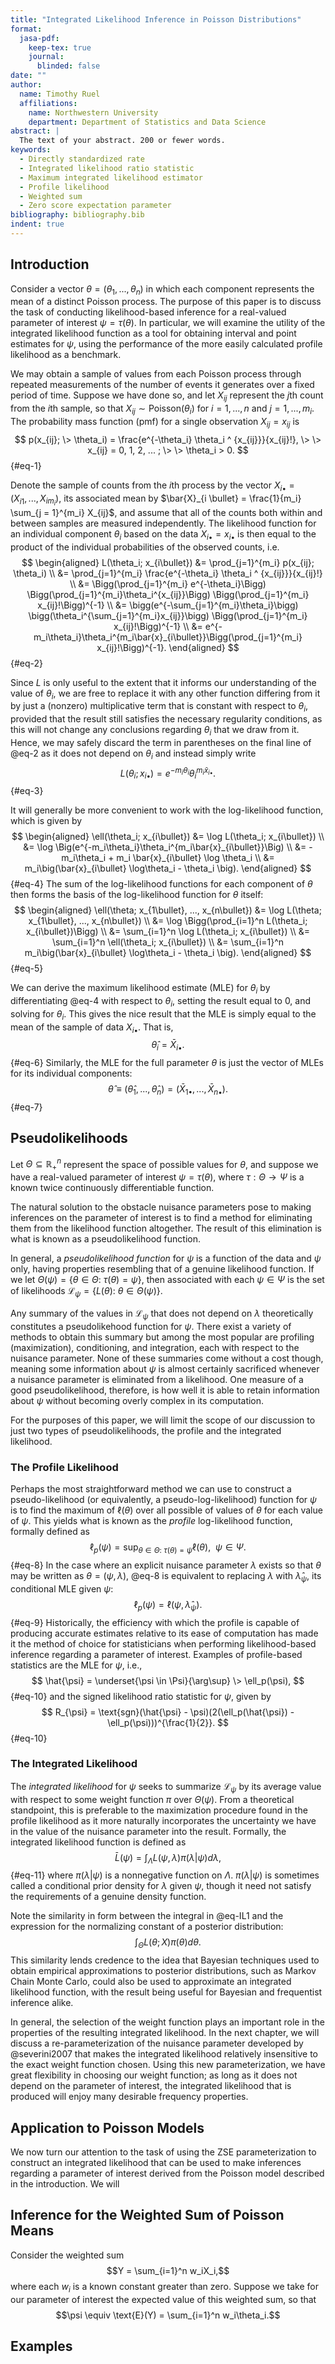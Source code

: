 ```yaml
---
title: "Integrated Likelihood Inference in Poisson Distributions"
format:
  jasa-pdf:
    keep-tex: true
    journal:
      blinded: false
date: ""
author: 
  name: Timothy Ruel
  affiliations: 
    name: Northwestern University
    department: Department of Statistics and Data Science
abstract: |
  The text of your abstract. 200 or fewer words.
keywords:
  - Directly standardized rate
  - Integrated likelihood ratio statistic
  - Maximum integrated likelihood estimator
  - Profile likelihood
  - Weighted sum
  - Zero score expectation parameter
bibliography: bibliography.bib
indent: true
---
```


## Introduction {#sec-intro}

Consider a vector $\theta = (\theta_1, ..., \theta_n)$ in which each component represents the mean of a distinct Poisson process. The purpose of this paper is to discuss the task of conducting likelihood-based inference for a real-valued parameter of interest $\psi = \tau(\theta)$. In particular, we will examine the utility of the integrated likelihood function as a tool for obtaining interval and point estimates for $\psi$, using the performance of the more easily calculated profile likelihood as a benchmark.

We may obtain a sample of values from each Poisson process through repeated measurements of the number of events it generates over a fixed period of time. Suppose we have done so, and let $X_{ij}$ represent the $j$th count from the $i$th sample, so that $X_{ij} \sim \text{Poisson}(\theta_i)$ for $i = 1, ..., n$ and $j = 1, ..., m_i.$  The probability mass function (pmf) for a single observation $X_{ij} = x_{ij}$ is 
$$
p(x_{ij}; \> \theta_i) = \frac{e^{-\theta_i} \theta_i ^ {x_{ij}}}{x_{ij}!}, \> \> x_{ij} = 0, 1, 2, ... ; \> \> \theta_i > 0.
$${#eq-1}

Denote the sample of counts from the $i$th process by the vector $X_{i\bullet} = (X_{i1}, ..., X_{im_i})$, its associated mean by $\bar{X}_{i \bullet} = \frac{1}{m_i} \sum_{j = 1}^{m_i} X_{ij}$, and assume that all of the counts both within and between samples are measured independently. The likelihood function for an individual component $\theta_i$ based on the data $X_{i\bullet} = x_{i\bullet}$ is then equal to the product of the individual probabilities of the observed counts, i.e.
$$
\begin{aligned}
L(\theta_i; x_{i\bullet}) &= \prod_{j=1}^{m_i} p(x_{ij}; \theta_i) \\
                          &= \prod_{j=1}^{m_i} \frac{e^{-\theta_i} \theta_i ^ {x_{ij}}}{x_{ij}!} \\
                          &= \Bigg(\prod_{j=1}^{m_i} e^{-\theta_i}\Bigg) \Bigg(\prod_{j=1}^{m_i}\theta_i^{x_{ij}}\Bigg) \Bigg(\prod_{j=1}^{m_i} x_{ij}!\Bigg)^{-1} \\
                          &= \bigg(e^{-\sum_{j=1}^{m_i}\theta_i}\bigg) \bigg(\theta_i^{\sum_{j=1}^{m_i}x_{ij}}\bigg) \Bigg(\prod_{j=1}^{m_i} x_{ij}!\Bigg)^{-1} \\
                          &= e^{-m_i\theta_i}\theta_i^{m_i\bar{x}_{i\bullet}}\Bigg(\prod_{j=1}^{m_i} x_{ij}!\Bigg)^{-1}.
\end{aligned}
$${#eq-2}

Since $L$ is only useful to the extent that it informs our understanding of the value of $\theta_i$, we are free to replace it with any other function differing from it by just a (nonzero) multiplicative term that is constant with respect to $\theta_i$, provided that the result still satisfies the necessary regularity conditions, as this will not change any conclusions regarding $\theta_i$ that we draw from it. Hence, we may safely discard the term in parentheses on the final line of @eq-2 as it does not depend on $\theta_i$ and instead simply write 
$$
L(\theta_i; x_{i\bullet}) = e^{-m_i\theta_i}\theta_i^{m_i\bar{x}_{i\bullet}}.
$${#eq-3}

It will generally be more convenient to work with the log-likelihood function, which is given by 
$$
\begin{aligned}
\ell(\theta_i; x_{i\bullet}) &= \log L(\theta_i; x_{i\bullet}) \\
                           &= \log \Big(e^{-m_i\theta_i}\theta_i^{m_i\bar{x}_{i\bullet}}\Big) \\
                           &= -m_i\theta_i + m_i \bar{x}_{i\bullet} \log \theta_i \\
                           &=  m_i\big(\bar{x}_{i\bullet} \log\theta_i - \theta_i \big).
\end{aligned}
$${#eq-4}
The sum of the log-likelihood functions for each component of $\theta$ then forms the basis of the log-likelihood function for $\theta$ itself:
$$
\begin{aligned}
\ell(\theta; x_{1\bullet}, ..., x_{n\bullet}) &= \log L(\theta; x_{1\bullet}, ..., x_{n\bullet}) \\
                                              &= \log \Bigg(\prod_{i=1}^n L(\theta_i; x_{i\bullet})\Bigg) \\
                                              &= \sum_{i=1}^n \log L(\theta_i; x_{i\bullet}) \\
                                              &= \sum_{i=1}^n \ell(\theta_i; x_{i\bullet}) \\
                                              &= \sum_{i=1}^n m_i\big(\bar{x}_{i\bullet} \log\theta_i - \theta_i \big).
\end{aligned}
$${#eq-5}

We can derive the maximum likelihood estimate (MLE) for $\theta_i$ by differentiating @eq-4 with respect to $\theta_i$, setting the result equal to 0, and solving for $\theta_i$. This gives the nice result that the MLE is simply equal to the mean of the sample of data $X_{i\bullet}$. That is, 
$$
\hat{\theta}_i = \bar{X}_{i\bullet}.
$${#eq-6}
Similarly, the MLE for the full parameter $\theta$ is just the vector of MLEs for its individual components:
$$
\hat{\theta} \equiv (\hat{\theta}_1, ..., \hat{\theta}_n) = (\bar{X}_{1\bullet}, ..., \bar{X}_{n\bullet}).
$${#eq-7}

## Pseudolikelihoods

Let $\Theta \subseteq \mathbb{R}^n_+$ represent the space of possible values for $\theta$, and suppose we have a real-valued parameter of interest $\psi = \tau(\theta)$, where $\tau: \Theta \to \Psi$ is a known twice continuously differentiable function. 

The natural solution to the obstacle nuisance parameters pose to making inferences on the parameter of interest is to find a method for eliminating them from the likelihood function altogether. The result of this elimination is what is known as a pseudolikelihood function.

In general, a *pseudolikelihood function* for $\psi$ is a function of the data and $\psi$ only, having properties resembling that of a genuine likelihood function. If we let $\Theta(\psi) = \{\theta \in \Theta: \> \tau(\theta) = \psi \},$ then associated with each $\psi \in \Psi$ is the set of likelihoods $\mathcal{L}_{\psi} = \{L(\theta): \> \theta \in \Theta(\psi)\}.$ 

Any summary of the values in $\mathcal{L}_{\psi}$ that does not depend on $\lambda$ theoretically constitutes a pseudolikehood function for $\psi$. There exist a variety of methods to obtain this summary but among the most popular are profiling (maximization), conditioning, and integration, each with respect to the nuisance parameter. None of these summaries come without a cost though, meaning some information about $\psi$ is almost certainly sacrificed whenever a nuisance parameter is eliminated from a likelihood. One measure of a good pseudolikelihood, therefore, is how well it is able to retain information about $\psi$ without becoming overly complex in its computation. 

For the purposes of this paper, we will limit the scope of our discussion to just two types of pseudolikelihoods, the profile and the integrated likelihood.

### The Profile Likelihood

Perhaps the most straightforward method we can use to construct a pseudo-likelihood (or equivalently, a pseudo-log-likelihood) function for $\psi$ is to find the maximum of $\ell(\theta)$ over all possible of values of $\theta$ for each value of $\psi$. This yields what is known as the *profile* log-likelihood function, formally defined as 
$$
\ell_p(\psi) = \sup_{\theta \in \Theta: \> \tau(\theta) = \psi} \ell(\theta), \> \> \psi \in \Psi.
$${#eq-8}
In the case where an explicit nuisance parameter $\lambda$ exists so that $\theta$ may be written as $\theta = (\psi, \lambda)$, @eq-8 is equivalent to replacing $\lambda$ with $\hat{\lambda}_{\psi}$, its conditional MLE given $\psi$:
$$
\ell_p(\psi) = \ell(\psi, \hat{\lambda}_{\psi}).
$${#eq-9}
Historically, the efficiency with which the profile is capable of producing accurate estimates relative to its ease of computation has made it the method of choice for statisticians when performing likelihood-based inference regarding a parameter of interest. Examples of profile-based statistics are the MLE for $\psi$, i.e.,
$$
\hat{\psi} = \underset{\psi \in \Psi}{\arg\sup} \> \ell_p(\psi),
$${#eq-10}
and the signed likelihood ratio statistic for $\psi$, given by
$$
R_{\psi} = \text{sgn}(\hat{\psi} - \psi)(2(\ell_p(\hat{\psi}) - \ell_p(\psi)))^{\frac{1}{2}}.
$${#eq-10}

### The Integrated Likelihood

The *integrated likelihood* for $\psi$ seeks to summarize $\mathcal{L}_{\psi}$ by its average value with respect to some weight function $\pi$ over $\Theta(\psi)$. From a theoretical standpoint, this is preferable to the maximization procedure found in the profile likelihood as it more naturally incorporates the uncertainty we have in the value of the nuisance parameter into the result. Formally, the integrated likelihood function is defined as 
$$
\bar{L}(\psi) = \int_{\Lambda}L(\psi, \lambda)\pi(\lambda|\psi)d\lambda,
$${#eq-11} 
where $\pi(\lambda|\psi)$ is a nonnegative function on $\Lambda$. $\pi(\lambda|\psi)$ is sometimes called a conditional prior density for $\lambda$ given $\psi$, though it need not satisfy the requirements of a genuine density function.

Note the similarity in form between the integral in @eq-IL1 and the expression for the normalizing constant of a posterior distribution: $$\int_{\Theta} L(\theta; X)\pi(\theta) d\theta.$$ This similarity lends credence to the idea that Bayesian techniques used to obtain empirical approximations to posterior distributions, such as Markov Chain Monte Carlo, could also be used to approximate an integrated likelihood function, with the result being useful for Bayesian and frequentist inference alike.

In general, the selection of the weight function plays an important role in the properties of the resulting integrated likelihood. In the next chapter, we will discuss a re-parameterization of the nuisance parameter developed by @severini2007 that makes the integrated likelihood relatively insensitive to the exact weight function chosen. Using this new parameterization, we have great flexibility in choosing our weight function; as long as it does not depend on the parameter of interest, the integrated likelihood that is produced will enjoy many desirable frequency properties.

## Application to Poisson Models

We now turn our attention to the task of using the ZSE parameterization to construct an integrated likelihood that can be used to make inferences regarding a parameter of interest derived from the Poisson model described in the introduction. We will 

## Inference for the Weighted Sum of Poisson Means

Consider the weighted sum $$Y = \sum_{i=1}^n w_iX_i,$$ where each $w_i$ is a known constant greater than zero. Suppose we take for our parameter of interest the expected value of this weighted sum, so that $$\psi \equiv \text{E}(Y) = \sum_{i=1}^n w_i\theta_i.$$ 

## Examples



